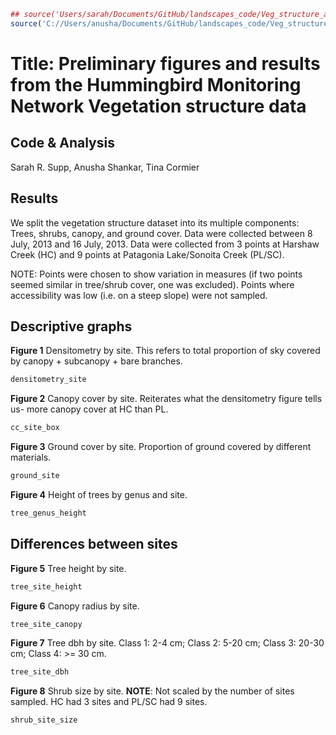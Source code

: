 ```r
## source('Users/sarah/Documents/GitHub/landscapes_code/Veg_structure_analysis.R')
source('C://Users/anusha/Documents/GitHub/landscapes_code/Veg_structure_analysis.R')
```

**Title:** Preliminary figures and results from the Hummingbird Monitoring Network Vegetation structure data
========================================================
**Code & Analysis** 
--------------------------------------
Sarah R. Supp, Anusha Shankar, Tina Cormier

**Results**
------------------
We split the vegetation structure dataset into its multiple components: Trees, shrubs, canopy, and ground cover. Data were collected between 8 July, 2013 and 16 July, 2013. Data were collected from 3 points at Harshaw Creek (HC) and 9 points at Patagonia Lake/Sonoita Creek (PL/SC).

NOTE: Points were chosen to show variation in measures (if two points seemed similar in tree/shrub cover, one was excluded). Points where accessibility was low (i.e. on a steep slope) were not sampled.

**Descriptive graphs**
-------------------

**Figure 1** Densitometry by site. This refers to total proportion of sky covered by canopy + subcanopy + bare branches.

```r
densitometry_site
```

**Figure 2** Canopy cover by site. Reiterates what the densitometry figure tells us- more canopy cover at HC than PL.

```r
cc_site_box
```

**Figure 3** Ground cover by site. Proportion of ground covered by different materials.

```r
ground_site
```

**Figure 4** Height of trees by genus and site.

```r
tree_genus_height
```

**Differences between sites**
-----------------------
**Figure 5** Tree height by site.

```r
tree_site_height
```

**Figure 6** Canopy radius by site.

```r
tree_site_canopy
```

**Figure 7** Tree dbh by site. Class 1: 2-4 cm; Class 2: 5-20 cm; Class 3: 20-30 cm; Class 4: >= 30 cm.

``` r
tree_site_dbh
```

**Figure 8** Shrub size by site. **NOTE**: Not scaled by the number of sites sampled. HC had 3 sites and PL/SC had 9 sites.

``` r
shrub_site_size
```
